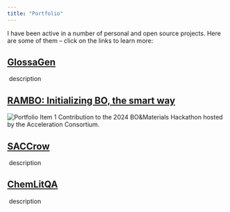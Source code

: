 ```yaml
---
title: "Portfolio"
---
```


I have been active in a number of personal and open source projects. Here are some of them – click on the links to learn more:

## [GlossaGen]()
![]()
description

## [RAMBO: Initializing BO, the smart way]((./portfolio/24-RAMBO-I/item.png))

![Portfolio Item 1](./portfolio/24-RAMBO-I/item.png)
Contribution to the 2024 BO&Materials Hackathon hosted by the Acceleration Consortium.

## [SACCrow]()
![]()
description

## [ChemLitQA]()
![]()
description